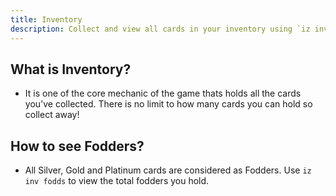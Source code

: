 ```yaml
---
title: Inventory
description: Collect and view all cards in your inventory using `iz inv`.
---
```

## What is Inventory?
- It is one of the core mechanic of the game thats holds all the cards you've collected. There is no limit to how many cards you can hold so collect away!

## How to see Fodders?
- All Silver, Gold and Platinum cards are considered as Fodders. Use `iz inv fodds` to view the total fodders you hold.

<CardGroup cols="3">
<Card title="Trading" href="trading" icon="thumbtack" horizontal />
<Card title="Market" href="market" icon="thumbtack" horizontal />
<Card title="Enchantment" href="/advanced/enchantment" icon="thumbtack" horizontal />
</CardGroup>
